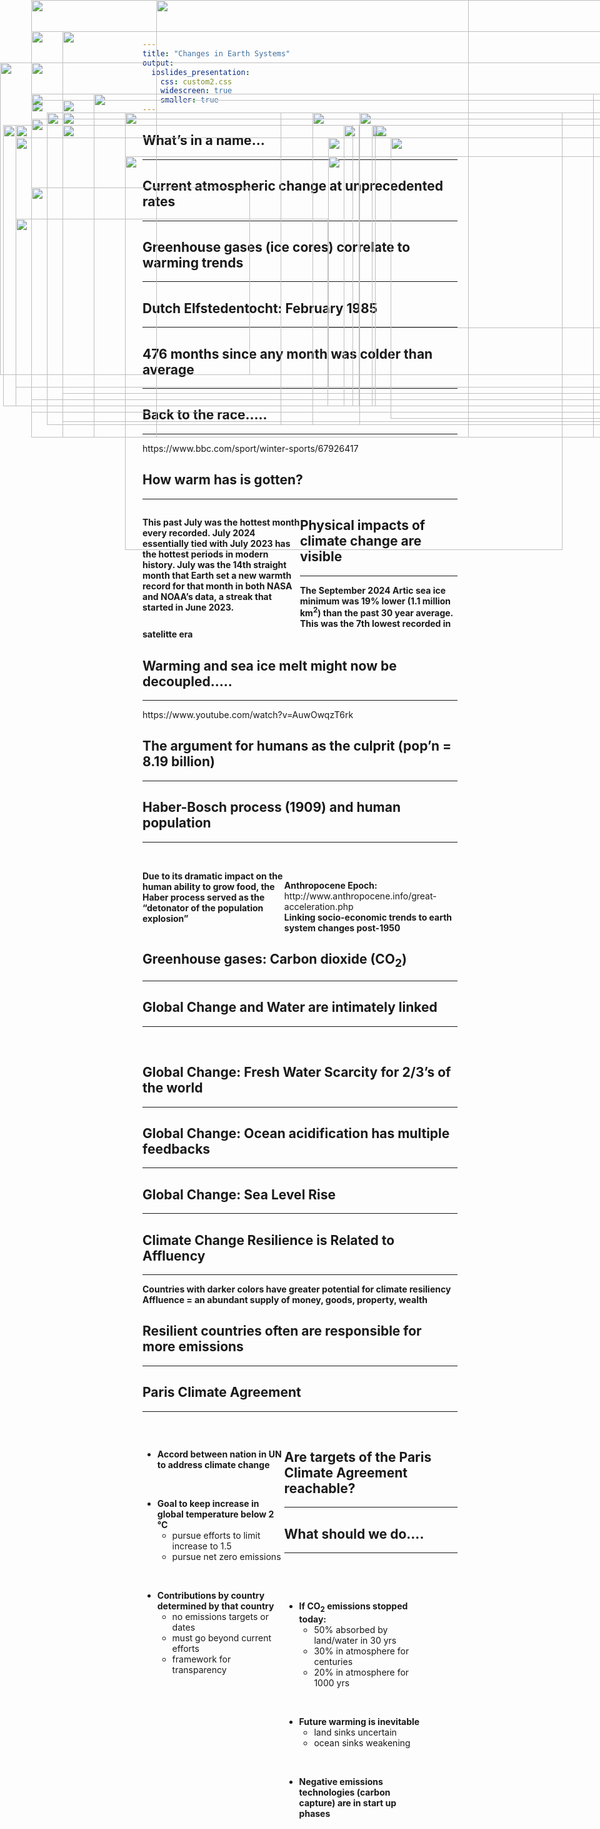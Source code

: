 ```yaml
---
title: "Changes in Earth Systems"
output: 
  ioslides_presentation:
    css: custom2.css
    widescreen: true
    smaller: true
---
```


## What's in a name...
<hr>

<IMG STYLE="position:absolute; TOP:200px; LEFT:25px; WIDTH:550px; HEIGHT:450px" SRC="images/climatesick.png">

<IMG STYLE="position:absolute; TOP:200px; LEFT:595px; WIDTH:500px; HEIGHT:450px" SRC="images/words.jpg">

<!-- ## Unprecedented warming and the 'Hockey Stick' controversy -->
<!-- <hr> -->

<!-- <IMG STYLE="position:absolute; TOP:180px; LEFT:100px; WIDTH:850px; HEIGHT:500px" SRC="images/hockeystick.gif"> -->

## Current atmospheric change at unprecedented rates
<hr>

<IMG STYLE="position:absolute; TOP:180px; LEFT:100px; WIDTH:900px; HEIGHT:450px" SRC="images/CO2_history.jpg">

## Greenhouse gases (ice cores) correlate to warming trends
<hr>

<IMG STYLE="position:absolute; TOP:160px; LEFT:50px; WIDTH:1000px; HEIGHT:500px" SRC="images/icecores3.jpg">

## 

<IMG STYLE="position:absolute; TOP:0px; LEFT:50px; WIDTH:1000px; HEIGHT:700px" SRC="images/ggereview.png">

## Dutch Elfstedentocht: February 1985
<hr>

<IMG STYLE="position:absolute; TOP:180px; LEFT:75px; WIDTH:375px; HEIGHT:500px" SRC="images/icerace1985.jpg">

<IMG STYLE="position:absolute; TOP:180px; LEFT:575px; WIDTH:500px; HEIGHT:500px" SRC="images/Elfstedentocht-1997.gif">

## 476 months since any month was colder than average
<hr>

<IMG STYLE="position:absolute; TOP:160px; LEFT:100px; WIDTH:900px; HEIGHT:500px" SRC="images/anamoly2023.png">

## Back to the race.....
<hr>
https://www.bbc.com/sport/winter-sports/67926417

<IMG STYLE="position:absolute; TOP:250px; LEFT:200px; WIDTH:700px; HEIGHT:400px" SRC="images/1997.png">

## How warm has is gotten?
<hr>
<div style="float: left; width: 50%;">

**This past July was the hottest month every recorded. July 2024 essentially tied with July 2023 has the hottest periods in modern history. July was the 14th straight month that Earth set a new warmth record for that month in both NASA and NOAA's data, a streak that started in June 2023.**

</div>

<IMG STYLE="position:absolute; TOP:200px; LEFT:550px; WIDTH:450px; HEIGHT:450px" SRC="images/florida100.png">

<IMG STYLE="position:absolute; TOP:350px; LEFT:25px; WIDTH:500px; HEIGHT:300px" SRC="images/july2024.jpg">

## Physical impacts of climate change are visible
<hr>
**The September 2024 Artic sea ice minimum was 19% lower (1.1 million km^2^) than the past 30 year average. This was the 7th lowest recorded in satelitte era**

<IMG STYLE="position:absolute; TOP:220px; LEFT:25px; WIDTH:550px; HEIGHT:400px" SRC="images/seaice2024.png">

<IMG STYLE="position:absolute; TOP:220px; LEFT:625px; WIDTH:400px; HEIGHT:450px" SRC="images/seaice2024_picture.jpg">

<!-- <IMG STYLE="position:absolute; TOP:240px; LEFT:555px; WIDTH:520px; HEIGHT:300x" SRC="images/seaiceextent.png"> -->

## Warming and sea ice melt might now be decoupled.....
<hr>
https://www.youtube.com/watch?v=AuwOwqzT6rk

<IMG STYLE="position:absolute; TOP:200px; LEFT:100px; WIDTH:900px; HEIGHT:475px" SRC="images/artictemp.png">

## The argument for humans as the culprit (pop'n = 8.19 billion)
<hr>

<IMG STYLE="position:absolute; TOP:150px; LEFT:50px; WIDTH:1000px; HEIGHT:500px" SRC="images/agri.jpg">

## Haber-Bosch process (1909) and human population
<hr>
<br/>
<div style="float: left; width: 45%;">
**Due to its dramatic impact on the human ability to grow food, the Haber process served as the "detonator of the population explosion"**
</div>
<IMG STYLE="position:absolute; TOP:300px; LEFT:50px; WIDTH:350px; HEIGHT:300px" SRC="images/haber2.jpg">

<IMG STYLE="position:absolute; TOP:180px; LEFT:500px; WIDTH:500px; HEIGHT:500px" SRC="images/nitrohaber.png">

## 
**Anthropocene Epoch:** http://www.anthropocene.info/great-acceleration.php
<br/>
**Linking socio-economic trends to earth system changes post-1950**

<IMG STYLE="position:absolute; TOP:150px; LEFT:150px; WIDTH:800px; HEIGHT:550px" SRC="images/acceleration3.png">


##

<IMG STYLE="position:absolute; TOP:50px; LEFT:100px; WIDTH:900px; HEIGHT:600px" SRC="images/climate-people.png">

## Greenhouse gases: Carbon dioxide (CO~2~)
<hr>

<IMG STYLE="position:absolute; TOP:200px; LEFT:100px; WIDTH:900px; HEIGHT:400px" SRC="images/co2emissions.png">

## 

<IMG STYLE="position:absolute; TOP:100px; LEFT:0px; WIDTH:1100px; HEIGHT:500px" SRC="images/co2emissions_now.png">

<!-- ##  -->

<!-- <IMG STYLE="position:absolute; TOP:75px; LEFT:100px; WIDTH:900px; HEIGHT:550px" SRC="images/methane.png"> -->

## Global Change and Water are intimately linked
<hr>
<br/>

<IMG STYLE="position:absolute; TOP:180px; LEFT:200px; WIDTH:700px; HEIGHT:500x" SRC="images/wv_feedback.gif">
 
## Global Change: Fresh Water Scarcity for 2/3's of the world
<hr>

<IMG STYLE="position:absolute; TOP:190px; LEFT:50px; WIDTH:1000px; HEIGHT:450px" SRC="images/waterstress2.png">

<!-- ## Groundwater now supports 40% of modern agriculture -->
<!-- <hr> -->

<!-- <IMG STYLE="position:absolute; TOP:225px; LEFT:15px; WIDTH:400px; HEIGHT:400px" SRC="images/fossilwater2.png"> -->

<!-- <IMG STYLE="position:absolute; TOP:275px; LEFT:450px; WIDTH:600px; HEIGHT:300px" SRC="images/groundwater.jpg"> -->

## Global Change: Ocean acidification has multiple feedbacks
<hr>

<IMG STYLE="position:absolute; TOP:220px; LEFT:25px; WIDTH:550px; HEIGHT:400px" SRC="images/oceanph.png">

<IMG STYLE="position:absolute; TOP:220px; LEFT:625px; WIDTH:400px; HEIGHT:400px" SRC="images/oceanshell.jpg">

## Global Change: Sea Level Rise
<hr>

<IMG STYLE="position:absolute; TOP:200px; LEFT:5px; WIDTH:560px; HEIGHT:450px" SRC="images/searise.png">

<IMG STYLE="position:absolute; TOP:200px; LEFT:600px; WIDTH:450px; HEIGHT:450px" SRC="images/sealevel2.png">

<!-- ## Global Change: Greener Earth? -->
<!-- <hr> -->

<!-- <IMG STYLE="position:absolute; TOP:180px; LEFT:150px; WIDTH:800px; HEIGHT:500px" SRC="images/leafarea.jpg"> -->

<!-- ## Global Change: Homogenization (Journal Club) -->
<!-- <hr> -->

<!-- <IMG STYLE="position:absolute; TOP:160px; LEFT:150px; WIDTH:800px; HEIGHT:500px" SRC="images/extinction4.jpg">  -->

## 

<IMG STYLE="position:absolute; TOP:50px; LEFT:50px; WIDTH:1000px; HEIGHT:600px" SRC="images/climatepeople.jpg">


## 

<IMG STYLE="position:absolute; TOP:50px; LEFT:50px; WIDTH:1000px; HEIGHT:600px" SRC="images/socialimpacts.png">

## Climate Change Resilience is Related to Affluency
<hr>
**Countries with darker colors have greater potential for climate resiliency**
<br/>
**Affluence = an abundant supply of money, goods, property, wealth**

<IMG STYLE="position:absolute; TOP:200px; LEFT:100px; WIDTH:900px; HEIGHT:500px" SRC="images/climateresilient.png">

## Resilient countries often are responsible for more emissions
<hr>

<IMG STYLE="position:absolute; TOP:180px; LEFT:100px; WIDTH:900px; HEIGHT:500px" SRC="images/cop1.png">

## Paris Climate Agreement
<hr>
<br/>

<div style="float: left; width: 45%;">

* **Accord between nation in UN to address climate change**

<br/>

* **Goal to keep increase in global temperature below 2 °C**
    + pursue efforts to limit increase to 1.5
    + pursue net zero emissions
    
<br/>

* **Contributions by country determined by that country**
    + no emissions targets or dates
    + must go beyond current efforts
    + framework for transparency

</div>

<IMG STYLE="position:absolute; TOP:220px; LEFT:525px; WIDTH:550px; HEIGHT:400px" SRC="images/pga3.jpg">

## Are targets of the Paris Climate Agreement reachable?
<hr>

<IMG STYLE="position:absolute; TOP:200px; LEFT:100px; WIDTH:900px; HEIGHT:450px" SRC="images/greenline.jpg">

##

<IMG STYLE="position:absolute; TOP:0px; LEFT:250px; WIDTH:500px; HEIGHT:700px" SRC="images/cop2.png">

##

<IMG STYLE="position:absolute; TOP:100px; LEFT:50px; WIDTH:1000px; HEIGHT:550px" SRC="images/cop3.png">

## What should we do....
<hr>
<br/>
<br/>

<div style="float: left; width: 45%;">

* **If CO~2~ emissions stopped today:**
    + 50% absorbed by land/water in 30 yrs
    + 30% in atmosphere for centuries
    + 20% in atmosphere for 1000 yrs

<br/>

* **Future warming is inevitable**
    + land sinks uncertain
    + ocean sinks weakening

<br/>

* **Negative emissions technologies (carbon capture) are in start up phases**

</div>

<IMG STYLE="position:absolute; TOP:250px; LEFT:525px; WIDTH:525px; HEIGHT:275px" SRC="images/nasa.png">

<!-- ## What should you do (Journal Club) -->
<!-- <hr> -->

<!-- <IMG STYLE="position:absolute; TOP:200px; LEFT:50px; WIDTH:780px; HEIGHT:430px" SRC="images/cow.jpg"> -->

<!-- <IMG STYLE="position:absolute; TOP:325px; LEFT:850px; WIDTH:200px; HEIGHT:200px" SRC="images/foot.jpg"> -->
